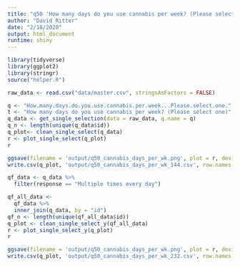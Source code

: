 ```yaml
---
title: "q50 'How many days do you use cannabis per week? (Please select one)'"
author: "David Ritter"
date: "2/18/2020"
output: html_document
runtime: shiny
---
```


```r
library(tidyverse)
library(ggplot2)
library(stringr)
source("helper.R")
```

```r
raw_data <- read.csv("data/master.csv", stringsAsFactors = FALSE)
```

```r
q <- "How.many.days.do.you.use.cannabis.per.week...Please.select.one."
t <- "How many days do you use cannabis per week? (Please select one)"
q_data <- get_single_selection(data = raw_data, q.name = q)
q_n <- length(unique(q_data$id))
q_plot<- clean_single_select(q_data)
r <- plot_single_select(q_plot)
r
```

```r
ggsave(filename = 'output/q50_cannabis_days_per_wk.png', plot = r, device = 'png')
write.csv(q_plot, 'output/q50_cannabis_days_per_wk_144.csv', row.names = FALSE)
```

```r
qf_data <- q_data %>%
  filter(response == "Multiple times every day")
```

```r
qf_all_data <- 
  qf_data %>%
  inner_join(q_data, by = "id")
qf_n <- length(unique(qf_all_data$id))
q_plot <- clean_single_select_y(qf_all_data)
r <- plot_single_select_y(q_plot)
r
```

```r
ggsave(filename = 'output/q50_cannabis_days_per_wk.png', plot = r, device = 'png')
write.csv(q_plot, 'output/q50_cannabis_days_per_wk_232.csv', row.names = FALSE)
```

